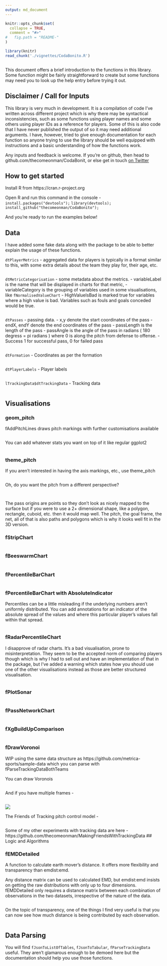 ```yaml
---
output: md_document
---
```


<!-- README.md is generated from README.Rmd. Please edit that file -->
<!-- The code in README.Rmd is borrowed from vignettes/CodaBonito.Rmd from the 
setup chunk onwards-->

```r
knitr::opts_chunk$set(
  collapse = TRUE,
  comment = "#>"
#   fig.path = "README-"
)
```

```r

library(knitr)
read_chunk('./vignettes/CodaBonito.R')

```

```r
```

This document offers a brief introduction to the functions in this library. 
Some function might be fairly straightforward to create but some functions may 
need you to look up the help entry before trying it out.

## Disclaimer / Call for Inputs

This library is very much in development. It is a compilation of code I've 
written across different project which is why there may be syntactical 
inconsistencies, such as some functions using player names and some others 
using player IDs as a reference for players. Some of this is also code that 
I have never published the output of so it may need additional arguments. I
have, however, tried to give enough documentation for each function so anyone
trying to use the library should be well equipped with instructions and a basic
understanding of how the functions work.

Any inputs and feedback is welcome. If you're on github, then head to
github.com/thecomeonman/CodaBonit, or else get in touch <a href = 
"twitter.com/thecomeonman">on Twitter</a>

## How to get started

Install R from https://cran.r-project.org

Open R and run this command in the console - 
`install.packages("devtools");`
`library(devtools);`
`install_github("thecomeonman/CodaBonito");`

And you're ready to run the examples below!

## Data

I have added some fake data along with the package to be able to better 
explain the usage of these functions.

`dtPlayerMetrics` - aggregated data for players is typically in a format 
similar to this, with some extra details about the team they play for, their 
age, etc.
```r
```

`dtMetricCategorisation` - some metadata about the metrics. 
- variableLabel is the name that will be displayed in charts for that metric, 
- variableCategory is the grouping of variables used in some visualisations,
like `fNormalisedValueChart`
- HighValueIsBad is marked true for variables where a high value is bad. 
Variables such as fouls and goals conceded would be true.
```r
```

`dtPasses` - passing data. 
- x,y denote the start coordinates of the pass
- endX, endY denote the end coordinates of the pass
- passLength is the length of the pass
- passAngle is the angle of the pass in radians  ( 180 degress = pi radians )
where 0 is along the pitch from defense to offense.
- Success 1 for successful pass, 0 for failed pass

```r
```

`dtFormation` - Coordinates as per the formation
```r
```

`dtPlayerLabels` - Player labels
```r
```

`lTrackingData$dtTrackingData` - Tracking data
```r
```
## Visualisations

### geom_pitch

fAddPitchLines draws pitch markings with further customisations available

```r
```

You can add whatever stats you want on top of it like regular ggplot2

```r
```

### theme_pitch

If you aren't interested in having the axis markings, etc., use theme_pitch

```r
```

Oh, do you want the pitch from a different perspective?

```r
```

```r
```

The pass origins are points so they don't look as nicely mapped to the surface
but if you were to use a 2+ dimensional shape, like a polygon, rectangle, cuboid, etc.
then it would map well. The pitch, the goal frame, the net, all of that is also 
paths and polygons which is why it looks well fit in the 3D version.

### fStripChart
```r
```
### fBeeswarmChart
```r
```

### fPercentileBarChart
```r
```

### fPercentileBarChart with AbsoluteIndicator

Percentiles can be a little misleading if the underlying numbers aren't uniformly distributed. You can add annotations for an indicator of the absolute spread of the values and where this particular player's values fall within that spread.

```r
```

### fRadarPercentileChart

I disapprove of radar charts. It's a bad visualisation, prone to 
misinterpretation. They seem to be the accepted norm of comparing players 
though which is why I had to sell out and have an implementation of that in the 
package, but I've added a warning which states how you should use 
one of the other visualisations instead as those are better structured visualisation.
```r
```

### fPlotSonar
```r
```

### fPassNetworkChart
```r
```

### fXgBuildUpComparison
```r
```


### fDrawVoronoi

WIP using the same data structure as https://github.com/metrica-sports/sample-data which you can parse with fParseTrackingDataBothTeams

You can draw Voronois
```r
```

And if you have multiple frames -

```r
```

![](./README_files/figure-markdown_strict/Voronoi.gif)

The Friends of Tracking pitch control model -
```r
```

Some of my other experiments with tracking data are here - https://github.com/thecomeonman/MakingFriendsWithTrackingData
## Logic and Algorithms

### fEMDDetailed
A function to calculate earth mover's distance. It offers more flexibility and
transparency than emdist:emd.

Any distance matrix can be used to calculated EMD, but emdist:emd insists on 
getting the raw distributions with only up to four dimensions. fEMDDetailed
only requires a distance matrix between each combination of observations in the 
two datasets, irrespective of the nature of the data.

```r
```

On the topic of transparency, one of the things I find very useful is that you 
can now see how much distance is being contributed by each observation.

```r
```

## Data Parsing

You will find `fJsonToListOfTables`, `fJsonToTabular`, `fParseTrackingData` useful. They aren't glamarous enough to be demoed here but the documentation should help you use those functions.

